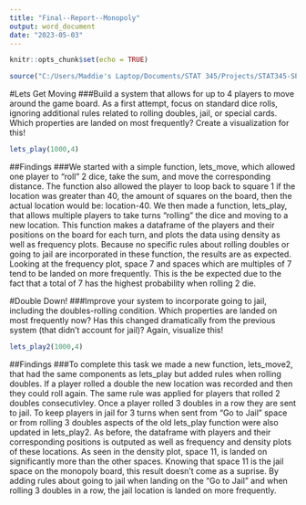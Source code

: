 ```yaml
---
title: "Final--Report--Monopoly"
output: word_document
date: "2023-05-03"
---
```


```r
knitr::opts_chunk$set(echo = TRUE)

source("C:/Users/Maddie's Laptop/Documents/STAT 345/Projects/STAT345-SP23/Final Project/STAT345---Final/source_monopoly_code.R") 
```

#Lets Get Moving
###Build a system that allows for up to 4 players to move around the game board. As a first attempt, focus on standard dice rolls, ignoring additional rules related to rolling doubles, jail, or special cards. Which properties are landed on most frequently? Create a visualization for this!
```r
lets_play(1000,4)

```
##Findings
###We started with a simple function, lets_move, which allowed one player to "roll" 2 dice, take the sum, and move the corresponding distance. The function also allowed the player to loop back to square 1 if the location was greater than 40, the amount of squares on the board, then the actual location would be: location-40. We then made a function, lets_play, that allows multiple players to take turns "rolling" the dice and moving to a new location. This function makes a dataframe of the players and their positions on the board for each turn, and plots the data using density as well as frequency plots. Because no specific rules about rolling doubles or going to jail are incorporated in these function, the results are as expected. Looking at the frequency plot, space 7 and spaces which are multiples of 7 tend to be landed on more frequently. This is the be expected due to the fact that a total of 7 has the highest probability when rolling 2 die. 

#Double Down!
###Improve your system to incorporate going to jail, including the doubles-rolling condition. Which properties are landed on most frequently now? Has this changed dramatically from the previous system (that didn't account for jail)? Again, visualize this!
```r
lets_play2(1000,4)

```
##Findings
###To complete this task we made a new function, lets_move2, that had the same components as lets_play but added rules when rolling doubles. If a player rolled a double the new location was recorded and then they could roll again. The same rule was applied for players that rolled 2 doubles consecutivley. Once a player rolled 3 doubles in a row they are sent to jail. To keep players in jail for 3 turns when sent from "Go to Jail" space or from rolling 3 doubles aspects of the old lets_play function were also updated in lets_play2. As before, the dataframe with players and their corresponding positions is outputed as well as frequency and density plots of these locations. As seen in the density plot, space 11, is landed on significantly more than the other spaces. Knowing that space 11 is the jail space on the monopoly board, this result doesn't come as a suprise. By adding rules about going to jail when landing on the "Go to Jail" and when rolling 3 doubles in a row, the jail location is landed on more frequently. 
